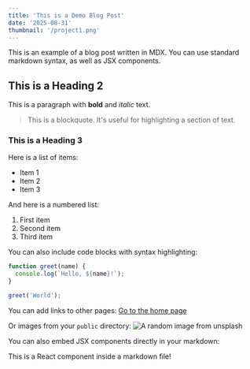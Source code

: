 ```yaml
---
title: 'This is a Demo Blog Post'
date: '2025-08-31'
thumbnail: '/project1.png'
---
```


This is an example of a blog post written in MDX.
You can use standard markdown syntax, as well as JSX components.

## This is a Heading 2

This is a paragraph with **bold** and *italic* text.

> This is a blockquote. It's useful for highlighting a section of text.

### This is a Heading 3

Here is a list of items:
- Item 1
- Item 2
- Item 3

And here is a numbered list:
1. First item
2. Second item
3. Third item

You can also include code blocks with syntax highlighting:

```javascript
function greet(name) {
  console.log(`Hello, ${name}!`);
}

greet('World');
```

You can add links to other pages:
[Go to the home page](/) 

Or images from your `public` directory:
![A random image from unsplash](https://source.unsplash.com/random/800x600)

You can also embed JSX components directly in your markdown:

<div style={{ padding: '20px', backgroundColor: '#eee', borderRadius: '5px' }}>
  This is a React component inside a markdown file!
</div>
